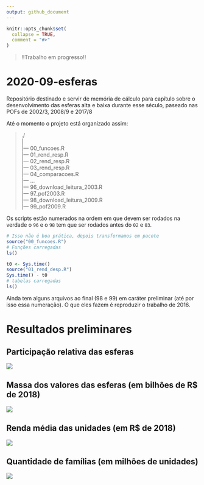 ```yaml
---
output: github_document
---
```


<!-- README.md is generated from README.Rmd. Please edit that file -->

```r
knitr::opts_chunk$set(
  collapse = TRUE,
  comment = "#>"
)
```

> !!Trabalho em progresso!!

# 2020-09-esferas

<!-- badges: start -->
<!-- badges: end -->

Repositório destinado e servir de memória de cálculo para capítulo 
sobre o desenvolvimento das esferas alta e baixa durante esse século,
paseado nas POFs de 2002/3, 2008/9 e 2017/8

Até o momento o projeto está organizado assim:

> ./  
|  
|--- 00_funcoes.R  
|--- 01_rend_resp.R  
|--- 02_rend_resp.R  
|--- 03_rend_resp.R  
|--- 04_comparacoes.R  
|--- ...  
|--- 96_download_leitura_2003.R  
|--- 97_pof2003.R  
|--- 98_download_leitura_2009.R  
|--- 99_pof2009.R  

Os scripts estão numerados na ordem em que devem ser rodados 
na verdade o `96` e o `98` tem que ser rodados antes do `02` e `03`.

```r
# Isso não é boa prática, depois transformamos em pacote
source("00_funcoes.R")
# Funções carregadas
ls()

t0 <- Sys.time()
source("01_rend_desp.R")
Sys.time() - t0
# tabelas carregadas
ls()
```

Ainda tem alguns arquivos ao final (98 e 99) em caráter preliminar
(até por isso essa numeração).
O que eles fazem é reproduzir o trabalho de 2016.

# Resultados preliminares

## Participação relativa das esferas

![](imagens/relativo.png)

## Massa dos valores das esferas (em bilhões de R$ de 2018)

![](imagens/massas.png)

## Renda média das unidades (em R$ de 2018)

![](imagens/media.png)

## Quantidade de famílias (em milhões de unidades)
 
![](imagens/unidades.png)
